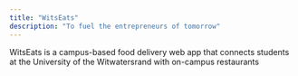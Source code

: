 ```yaml
---
title: "WitsEats"
description: "To fuel the entrepreneurs of tomorrow"
---
```


WitsEats is a campus-based food delivery web app that connects students at the University of the Witwatersrand with on-campus restaurants

<Card
  title="Project Management Methodology"
  icon="pen"
  href="/projectManagement"
  horizontal>
</Card>

<Card
  title = "Intial Design and Development Plan"
  icon = "palette"
  href = "/initalDesignPlan"
  horizontal>
</Card>

<Card
  title = "Developement Guides"
  icon = "book"
  href = "/developementGuides"
  horizontal>
</Card>

<Card
  title = "Git Methodology"
  icon = "github"
  href = "/gitMethodology"
  horizontal>
</Card>

<Card
  title = "Technology Stack"
  icon = "computer"
  href = "/technologyStack"
  horizontal>
</Card>

<Card
  title="Stackholder Interaction"
  icon = "people"
  href = "/stakeholderInteraction"
  horizontal>
</Card>

<Card
  title="User Feedback & Improvements"
  icon="message"
  href="/userFeedback"
  horizontal>
</Card>

<Card
  title = "Database Documentation here"
  icon= "database"
  href = "/database"
  horizontal>
</Card>

<Card
  title = "Host Documentation here"
  icon= "cloud"
  href = "/hostDocumentation"
  horizontal>
</Card>

<Card
  title = "Testing Documentation here"
  icon= "code"
  href = "/testing"
  horizontal>
</Card>

<Card
  title = "Third Party Code Documentation here"
  icon = "person"
  href = "/thirdParty"
  horizontal>
</Card>

<Card
  title = "API documentation"
  icon = "server"
  href = "/backendDocs"
  horizontal>
</Card>